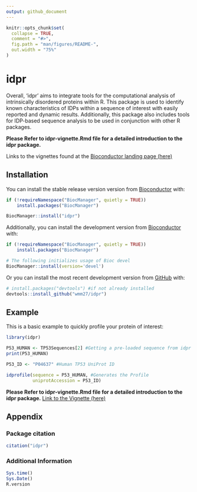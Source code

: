 ```yaml
---
output: github_document
---
```


<!-- README.md is generated from README.Rmd. Please edit that file -->

```r
knitr::opts_chunk$set(
  collapse = TRUE,
  comment = "#>",
  fig.path = "man/figures/README-",
  out.width = "75%"
)
```

# idpr


Overall, ‘idpr’ aims to integrate tools for the computational analysis of 
intrinsically disordered proteins within R. This package is used to identify 
known characteristics of IDPs within a sequence of interest with easily 
reported and dynamic results. Additionally, this package also includes tools
for IDP-based sequence analysis to be used in conjunction with other R 
packages.

**Please Refer to idpr-vignette.Rmd file for a detailed introduction to the**
**idpr package.**


Links to the vignettes found at the 
[Bioconductor landing page (here)](https://doi.org/doi:10.18129/B9.bioc.idpr) 


## Installation

You can install the stable release version version from 
[Bioconductor](https://doi.org/doi:10.18129/B9.bioc.idpr) with:


```r
if (!requireNamespace("BiocManager", quietly = TRUE))
    install.packages("BiocManager")

BiocManager::install("idpr")
```

Additionally, you can install the development version from 
[Bioconductor](https://bioconductor.org/packages/devel/bioc/html/idpr.html) 
with:
``` r
if (!requireNamespace("BiocManager", quietly = TRUE))
    install.packages("BiocManager")

# The following initializes usage of Bioc devel
BiocManager::install(version='devel')
```

Or you can install the most recent development version from 
[GitHub](https://github.com/wmm27/idpr) with:

``` r
# install.packages("devtools") #if not already installed
devtools::install_github("wmm27/idpr")
```


## Example
This is a basic example to quickly profile your protein of interest:

```r
library(idpr)

P53_HUMAN <- TP53Sequences[2] #Getting a pre-loaded sequence from idpr
print(P53_HUMAN)

P53_ID <- "P04637" #Human TP53 UniProt ID

idprofile(sequence = P53_HUMAN, #Generates the Profile
          uniprotAccession = P53_ID)
```



**Please Refer to idpr-vignette.Rmd file for a detailed introduction to the**
**idpr package.**
[Link to the Vignette (here)](https://bioconductor.org/packages/release/bioc/vignettes/idpr/inst/doc/idpr-vignette.html)

 
## Appendix

### Package citation
```r
citation("idpr")
```

### Additional Information
```r
Sys.time()
Sys.Date()
R.version
```